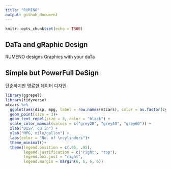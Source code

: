 ```yaml
---
title: "RUMINO"
output: github_document
---
```


```r
knitr::opts_chunk$set(echo = TRUE)
```

## DaTa and gRaphic Design 

RUMENO designs Graphics with your daTa

## Simple but PowerFull DeSign

단순하지만 명료한 데이터 디자인 

```r
library(ggrepel)
library(tidyverse)
mtcars %>%
  ggplot(aes(disp, mpg, label = row.names(mtcars), color = as.factor(cyl))) +
  geom_point(size = 3)+
  geom_text_repel(size = 3, color = "black") +
  scale_color_manual(values = c("grey20", "grey40", "grey60")) +
  xlab("DISP, cu in") +
  ylab("MPG, mile/gallon") +
  labs(color = "No. of \ncylinders")+
  theme_minimal()+
  theme(legend.position = c(.95, .95),
        legend.justification = c("right", "top"),
        legend.box.just = "right",
        legend.margin = margin(6, 6, 6, 6))
```



